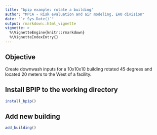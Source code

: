 ```yaml
---
title: "bpip example: rotate a building"
author: "MPCA - Risk evaluation and air modeling, EAO division"
date: "`r Sys.Date()`"
output: rmarkdown::html_vignette
vignette: >
  %\VignetteEngine{knitr::rmarkdown}
  %\VignetteIndexEntry{}
---
```



## Objective

Create downwash inputs for a 10x10x10 building rotated 45 degrees and located 20 meters to the West of a facility.



## Install BPIP to the working directory
```r
install_bpip()

```


## Add new building
```r
add_building()

```

